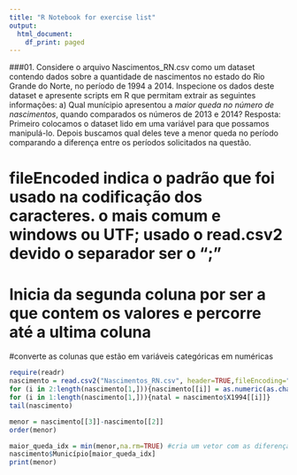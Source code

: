 ```yaml
---
title: "R Notebook for exercise list"
output:
  html_document:
    df_print: paged
---
```


###01.
Considere	o	arquivo	Nascimentos_RN.csv	como	um	dataset	contendo	dados	sobre	a	quantidade	de	nascimentos	no	estado	do	Rio	Grande	do	Norte,	no	período	de	1994	a	2014.	Inspecione	os	dados	deste	dataset	e	apresente	scripts	em	R	que	permitam extrair	as seguintes	informações:
a) Qual	munícipio	apresentou	a	*maior	queda	no	número	de nascimentos*,	quando comparados	os	números	de	2013	e 2014?
Resposta: Primeiro colocamos o dataset lido em uma variável para que possamos manipulá-lo. Depois buscamos qual deles teve a menor queda no período comparando a diferença entre os períodos solicitados na questão.

# fileEncoded indica o padrão que foi usado na codificação dos caracteres. o mais comum e windows ou UTF; usado o read.csv2 devido o separador ser o ";"
# Inicia da segunda coluna por ser a que contem os valores e percorre até a ultima coluna
#converte as colunas que estão em variáveis categóricas em numéricas
```r
require(readr)
nascimento = read.csv2("Nascimentos_RN.csv", header=TRUE,fileEncoding="Windows-1252", nrows = 169) 
for (i in 2:length(nascimento[1,])){nascimento[[i]] = as.numeric(as.character(nascimento[[i]]))}
for (i in 1:length(nascimento[1,])){natal = nascimento$X1994[[i]]}
tail(nascimento)
```
```r
menor = nascimento[[3]]-nascimento[[2]]
order(menor)

maior_queda_idx = min(menor,na.rm=TRUE) #cria um vetor com as diferenças
nascimento$Município[maior_queda_idx]
print(menor)
```

